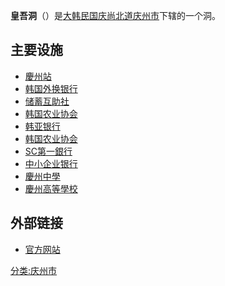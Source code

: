 {{Infobox Korean settlement
| title         = 皇吾洞
| context       = 
| logo          = 
| logowidth     = 
| img           = 
| imgwidth      = 
| imgcaption    = 
| hangul        = 황오동 
| hanja         = 皇吾洞
| rr            = Hwang-o-dong
| mr            = Hwang'o-dong
| area_km2      = 1.3
| areanote      = 
| elevation_m   = 
| elevationnote = 
| pop           = 10225
| popnote       =
| popyear       = 2008
| popden_km2    = 
| popdennote    = 
| gov           = [[庆州市|庆州市]]
| mayor         = 
| capital       = 
| divs          =
| region        = [[庆州市|庆州市]]
| dialect       = [[庆尚道方言|庆尚道方言]]
| map           = Gyeongju map-Hwango-dong-01.png
| mapwidth      = 
| mapcaption    = 
| text          = 
}}
'''皇吾洞'''（{{kor|諺=황오동|漢=皇吾洞|羅=Hwango dong|f=y}}）是[[大韩民国|大韩民国]][[庆尚北道|庆尚北道]][[庆州市|庆州市]]下辖的一个洞。
==主要设施==
*[[慶州站|慶州站]]
*[[韩国外换银行|韩国外换银行]]
*[[储蓄互助社|储蓄互助社]]
*[[韩国农业协会|韩国农业协会]]
*[[韩亚银行|韩亚银行]]
*[[韩国农业协会|韩国农业协会]]
*[[SC第一銀行|SC第一銀行]]
*[[中小企业银行|中小企业银行]]
*[[慶州中學|慶州中學]]
*[[慶州高等學校|慶州高等學校]]
==外部链接==
*[http://www.gyeongju.go.kr/village/open_content/hwango/main.jsp 官方网站]{{Dead link|date=2018年6月 |bot=InternetArchiveBot |fix-attempted=no }}
{{庆州市行政区划}}
[[分类:庆州市|分类:庆州市]]